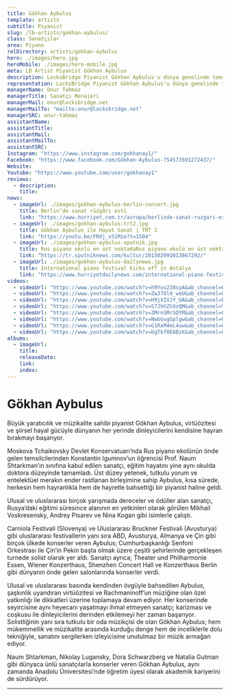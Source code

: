 ```yaml
---
title: Gökhan Aybulus
template: artists
subtitle: Piyanist
slug: /lb-artists/gokhan-aybulus/
class: Sanatçılar
area: Piyano
relDirectory: artists/gokhan-aybulus
hero: ./images/hero.jpg
heroMobile: ./images/hero-mobile.jpg
meta: LB Artist Piyanist Gökhan Aybulus
description: LocksBridge Piyanist Gökhan Aybulus'u dünya genelinde temsil ediyor.
representation: LocksBridge Piyanist Gökhan Aybulus'u dünya genelinde temsil ediyor.
managerName: Onur Tahmaz
managerTitle: Sanatçı Menajeri
managerMail: onur@locksbridge.net
managerMailTo: "mailto:onur@locksbridge.net"
managerSRC: onur-tahmaz
assistantName:
assistantTitle:
assistantMail:
assistantMailTo:
assistantSRC:
Instagram: "https://www.instagram.com/gokhanay1/"
Facebook: "https://www.facebook.com/Gökhan-Aybulus-754573591272437/"
Website:
Youtube: "https://www.youtube.com/user/gokhanay1"
reviews:
  - description:
    title:
news:
  - imageUrl: ./images/gokhan-aybulus-berlin-concert.jpg
    title: Berlin’de sanat rüzgârı esti
    link: "https://www.hurriyet.com.tr/avrupa/berlinde-sanat-ruzgari-esti-41284003"
  - imageUrl: ./images/gokhan-aybulus-trt2.jpg
    title: Gökhan Aybulus ile Hayat Sanat | TRT 2
    link: "https://youtu.be/FRdj_v51Mzo?t=1504"
  - imageUrl: ./images/gokhan-aybulus-sputnik.jpg
    title: Rus piyano ekolü en üst noktadaRus piyano ekolü en üst noktada
    link: "https://tr.sputniknews.com/kultur/201502091013867292/"
  - imageUrl: ./images/gokhan-aybulus-dailynews.jpg
    title: International piano festival kicks off in Antalya
    link: "https://www.hurriyetdailynews.com/international-piano-festival-kicks-off-in-antalya-73958"
videos:
  - videoUrl: "https://www.youtube.com/watch?v=h9Yus230syA&ab_channel=GedikSanat"
  - videoUrl: "https://www.youtube.com/watch?v=ZwJ76l0_woU&ab_channel=GokhanAybulus"
  - videoUrl: "https://www.youtube.com/watch?v=H9jXIXJY_UA&ab_channel=Eski%C5%9FehirESTV"
  - videoUrl: "https://www.youtube.com/watch?v=S7JhhZhXzQM&ab_channel=%C4%B0stanbulK%C3%BClt%C3%BCrSanatVakf%C4%B1"
  - videoUrl: "https://www.youtube.com/watch?v=3MrnSMrSQYM&ab_channel=GokhanAybulus"
  - videoUrl: "https://www.youtube.com/watch?v=NwbGvgGplgw&ab_channel=GokhanAybulus"
  - videoUrl: "https://www.youtube.com/watch?v=G1RxM4mL4uw&ab_channel=GokhanAybulus"
  - videoUrl: "https://www.youtube.com/watch?v=bgTkf0E6Bzk&ab_channel=GokhanAybulus"
albums:
  - imageUrl:
    title:
    releaseDate:
    link:
    index:
---
```

# Gökhan Aybulus

Büyük yaratıcılık ve müzikalite sahibi piyanist Gökhan Aybulus, virtüözitesi ve şiirsel hayal gücüyle dünyanın her yerinde dinleyicilerini kendisine hayran bırakmayı başarıyor.

Moskova Tchaikovsky Devlet Konservatuarı’nda Rus piyano ekolünün önde gelen temsilcilerinden Konstantin Igumnov’un öğrencisi Prof. Naum Shtarkman’ın sınıfına kabul edilen sanatçı, eğitim hayatını yine aynı okulda doktora düzeyinde tamamladı. Üst düzey yetenek, tutkulu yorum ve entelektüel merakın ender rastlanan birleşimine sahip Aybulus, kısa sürede, herkesin hem hayranlıkla hem de hayretle bahsettiği bir piyanist haline geldi.

Ulusal ve uluslararası birçok yarışmada dereceler ve ödüller alan sanatçı, Rusya’daki eğitimi süresince alanının en yetkinleri olarak görülen Mikhail Voskresensky, Andrey Pisarev ve Nina Kogan gibi isimlerle çalıştı.

Carniola Festivali (Slovenya) ve Uluslararası Bruckner Festivali (Avusturya) gibi uluslararası festivallerin yanı sıra ABD, Avusturya, Almanya ve Çin gibi birçok ülkede konserler veren Aybulus; Cumhurbaşkanlığı Senfoni Orkestrası ile Çin’in Pekin başta olmak üzere çeşitli şehirlerinde gerçekleşen turnede solist olarak yer aldı. Sanatçı ayrıca; Theater und Philharmonie Essen, Wiener Konzerthaus, Shenzhen Concert Hall ve Konzerthaus Berlin gibi dünyanın önde gelen salonlarında konserler verdi.

Ulusal ve uluslararası basında kendinden övgüyle bahsedilen Aybulus, şaşkınlık uyandıran virtüözitesi ve Rachmaninoff’un müziğine olan özel yatkınlığı ile dikkatleri üzerine toplamaya devam ediyor. Her konserinde seyircisine aynı heyecanı yaşatmayı ihmal etmeyen sanatçı; karizması ve coşkusu ile dinleyicilerini derinden etkilemeyi her zaman başarıyor. Solistliğinin yanı sıra tutkulu bir oda müzikçisi de olan Gökhan Aybulus; hem mükemmellik ve müzikalite arasında kurduğu denge hem de inceliklerle dolu tekniğiyle, sanatını sergilerken izleyicisine unutulmaz bir müzik armağan ediyor.

Naum Shtarkman, Nikolay Lugansky, Dora Schwarzberg ve Natalia Gutman gibi dünyaca ünlü sanatçılarla konserler veren Gökhan Aybulus, aynı zamanda Anadolu Üniversitesi’nde öğretim üyesi olarak akademik kariyerini de sürdürüyor.

- - -
